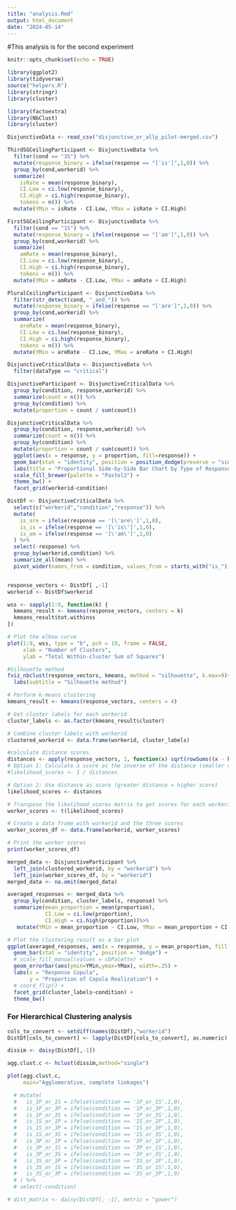 ```yaml
---
title: "analysis.Rmd"
output: html_document
date: "2024-05-14"
---
```

#This analysis is for the second experiment

```r
knitr::opts_chunk$set(echo = TRUE)
```

```r
library(ggplot2)
library(tidyverse)
source("helpers.R")
library(stringr)
library(cluster)

library(factoextra)
library(NbClust)
library(cluster)
```

```r
DisjunctiveData <- read_csv("disjunctive_or_allp_pilot-merged.csv")
```

```r
ThirdSGCeilingParticipant <- DisjunctiveData %>% 
  filter(cond == "3S") %>% 
  mutate(response_binary = ifelse(response == "['is']",1,0)) %>% 
  group_by(cond,workerid) %>% 
  summarize(
    isRate = mean(response_binary),
    CI.Low = ci.low(response_binary),
    CI.High = ci.high(response_binary),
    tokens = n()) %>% 
  mutate(YMin = isRate - CI.Low, YMax = isRate + CI.High)
```

```r
FirstSGCeilingParticipant <- DisjunctiveData %>% 
  filter(cond == "1S") %>% 
  mutate(response_binary = ifelse(response == "['am']",1,0)) %>% 
  group_by(cond,workerid) %>% 
  summarize(
    amRate = mean(response_binary),
    CI.Low = ci.low(response_binary),
    CI.High = ci.high(response_binary),
    tokens = n()) %>% 
  mutate(YMin = amRate - CI.Low, YMax = amRate + CI.High)
```

```r
PluralCeilingParticipant <- DisjunctiveData %>% 
  filter(str_detect(cond, "_and_")) %>% 
  mutate(response_binary = ifelse(response == "['are']",1,0)) %>% 
  group_by(cond,workerid) %>% 
  summarize(
    areRate = mean(response_binary),
    CI.Low = ci.low(response_binary),
    CI.High = ci.high(response_binary),
    tokens = n()) %>% 
  mutate(YMin = areRate - CI.Low, YMax = areRate + CI.High)
```

```r
DisjunctiveCriticalData <- DisjunctiveData %>% 
  filter(dataType == "critical")
```

```r
DisjunctiveParticipant <- DisjunctiveCriticalData %>%
  group_by(condition, response,workerid) %>%
  summarize(count = n()) %>%
  group_by(condition) %>%
  mutate(proportion = count / sum(count))
```

```r
DisjunctiveCriticalData %>%
  group_by(condition, response,workerid) %>%
  summarize(count = n()) %>%
  group_by(condition) %>%
  mutate(proportion = count / sum(count)) %>%
  ggplot(aes(x = response, y = proportion, fill=response)) +
  geom_bar(stat = "identity", position = position_dodge(preserve = "single")) +
  labs(title = "Proportional Side-by-Side Bar Chart by Type of Response", y = "Proportion") + 
  scale_fill_brewer(palette = "Pastel2") + 
  theme_bw() + 
  facet_grid(workerid~condition)
```

```r
DistDf <- DisjunctiveCriticalData %>% 
  select(c("workerid","condition","response")) %>% 
  mutate(
    is_are = ifelse(response == '[\'are\']',1,0),
    is_is = ifelse(response == '[\'is\']',1,0),
    is_am = ifelse(response == '[\'am\']',1,0)
  ) %>% 
  select(-response) %>% 
  group_by(workerid,condition) %>% 
  summarize_all(mean) %>% 
  pivot_wider(names_from = condition, values_from = starts_with("is_"))


response_vectors <- DistDf[ ,-1]
workerid <- DistDf$workerid

wss <- sapply(1:9, function(k) {
  kmeans_result <- kmeans(response_vectors, centers = k)
  kmeans_result$tot.withinss
})

# Plot the elbow curve
plot(1:9, wss, type = "b", pch = 19, frame = FALSE,
     xlab = "Number of Clusters",
     ylab = "Total Within-cluster Sum of Squares")

#Silhouette method
fviz_nbclust(response_vectors, kmeans, method = "silhouette", k.max=9)+
  labs(subtitle = "Silhouette method")

```

```r

# Perform k-means clustering
kmeans_result <- kmeans(response_vectors, centers = 4)

# Get cluster labels for each workerid
cluster_labels <- as.factor(kmeans_result$cluster)

# Combine cluster labels with workerid
clustered_workerid <- data.frame(workerid, cluster_labels)

#calculate distance scores 
distances <- apply(response_vectors, 1, function(x) sqrt(rowSums((x - kmeans_result$centers)^2)))
# Option 1: Calculate a score as the inverse of the distance (smaller distance = higher score)
#likelihood_scores <- 1 / distances

# Option 2: Use distance as score (greater distance = higher score)
likelihood_scores <- distances

# Transpose the likelihood_scores matrix to get scores for each workerid
worker_scores <- t(likelihood_scores)

# Create a data frame with workerid and the three scores
worker_scores_df <- data.frame(workerid, worker_scores)

# Print the worker scores
print(worker_scores_df)

merged_data <- DisjunctiveParticipant %>% 
  left_join(clustered_workerid, by = "workerid") %>%
  left_join(worker_scores_df, by = "workerid")
merged_data <- na.omit(merged_data)

averaged_responses <- merged_data %>%
  group_by(condition, cluster_labels, response) %>%
  summarize(mean_proportion = mean(proportion), 
            CI.Low = ci.low(proportion),
            CI.High = ci.high(proportion))%>%
   mutate(YMin = mean_proportion - CI.Low, YMax = mean_proportion + CI.High)

# Plot the clustering result as a bar plot
ggplot(averaged_responses, aes(x = response, y = mean_proportion, fill = response)) +
  geom_bar(stat = "identity", position = "dodge") +
  # scale_fill_manual(values = cbPalette) +
  geom_errorbar(aes(ymin=YMin,ymax=YMax), width=.25) + 
  labs(x = "Response Copula",
       y = "Proportion of Copula Realization") +
  # coord_flip() + 
  facet_grid(cluster_labels~condition) +
  theme_bw()
```


### For Hierarchical Clustering analysis
```r
cols_to_convert <- setdiff(names(DistDf),"workerid")
DistDf[cols_to_convert] <- lapply(DistDf[cols_to_convert], as.numeric)

dissim <- daisy(DistDf[,-1])

agg.clust.c <- hclust(dissim,method="single")

plot(agg.clust.c,
     main="Agglomerative, complete linkages")

  # mutate(
  #   is_1P_or_1S = ifelse(condition == '1P_or_1S',1,0),
  #   is_1P_or_3P = ifelse(condition == '1P_or_3P',1,0),
  #   is_1P_or_3S = ifelse(condition == '1P_or_3S',1,0),
  #   is_1S_or_1P = ifelse(condition == '1S_or_1P',1,0),
  #   is_1S_or_3P = ifelse(condition == '1S_or_3P',1,0),
  #   is_1S_or_3S = ifelse(condition == '1S_or_3S',1,0),
  #   is_3P_or_1P = ifelse(condition == '3P_or_1P',1,0),
  #   is_3P_or_1S = ifelse(condition == '3P_or_1S',1,0),
  #   is_3P_or_3S = ifelse(condition == '3P_or_3S',1,0),
  #   is_3S_or_1P = ifelse(condition == '3S_or_1P',1,0),
  #   is_3S_or_1S = ifelse(condition == '3S_or_1S',1,0),
  #   is_3S_or_3P = ifelse(condition == '3S_or_3P',1,0)
  # ) %>% 
  # select(-condition)

# dist_matrix <- daisy(DistDf[, -1], metric = "gower")
```

